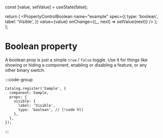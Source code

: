 
  const [value, setValue] = useState(false);

  return (
    <PropertyControlBoolean
      name="example"
      spec={{
        type: 'boolean',
        label: 'Visible',
      }}
      value={value}
      onChange={(_, next) => setValue(next)}
    />
  );
};

# Boolean property

A boolean prop is just a simple `true` / `false` toggle. Use it for things like showing or hiding a component, enabling or disabling a feature, or any other binary switch.

:::code-group
<div data-title="Preview">
  <BasicUsage />
</div>

```tsx [Code]
Catalog.register('Sample', {
  component: Sample,
  props: {
    visible: {
      label: 'Visible',
      type: 'boolean', // [!code hl]
    },
  },
});
```
:::
